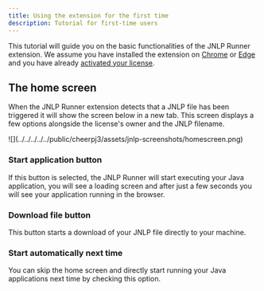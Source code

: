 ```yaml
---
title: Using the extension for the first time
description: Tutorial for first-time users
---
```


This tutorial will guide you on the basic functionalities of the JNLP Runner extension. We assume you have installed the extension on [Chrome](/cheerpj-jnlp-runner/getting-started/install-chrome) or [Edge](/cheerpj-jnlp-runner/getting-started/install-edge) and you have already [activated your license](/cheerpj-jnlp-runner/getting-started/licensing).

## The home screen

When the JNLP Runner extension detects that a JNLP file has been triggered it will show the screen below in a new tab. This screen displays a few options alongside the license's owner and the JNLP filename.

<div class="mx-24">![](../../../../../public/cheerpj3/assets/jnlp-screenshots/homescreen.png)</div>

### Start application button

If this button is selected, the JNLP Runner will start executing your Java application, you will see a loading screen and after just a few seconds you will see your application running in the browser.

### Download file button

This button starts a download of your JNLP file directly to your machine.

### Start automatically next time

You can skip the home screen and directly start running your Java applications next time by checking this option.
